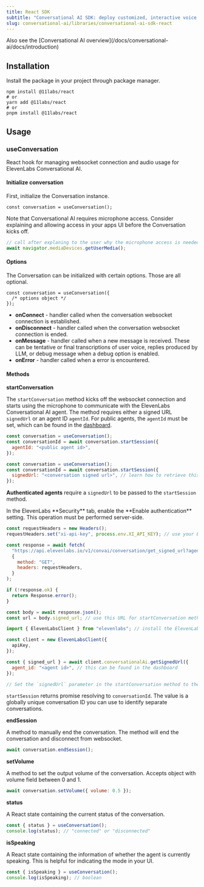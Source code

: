 ```yaml
---
title: React SDK
subtitle: "Conversational AI SDK: deploy customized, interactive voice agents in minutes."
slug: conversational-ai/libraries/conversational-ai-sdk-react
---
```


<Info>
  Also see the [Conversational AI
  overview](/docs/conversational-ai/docs/introduction)
</Info>

## Installation

Install the package in your project through package manager.

```shell
npm install @11labs/react
# or
yarn add @11labs/react
# or
pnpm install @11labs/react
```

## Usage

### useConversation

React hook for managing websocket connection and audio usage for ElevenLabs Conversational AI.

#### Initialize conversation

First, initialize the Conversation instance.

```tsx
const conversation = useConversation();
```

Note that Conversational AI requires microphone access.
Consider explaining and allowing access in your apps UI before the Conversation kicks off.

```js
// call after explaning to the user why the microphone access is needed
await navigator.mediaDevices.getUserMedia();
```

#### Options

The Conversation can be initialized with certain options. Those are all optional.

```tsx
const conversation = useConversation({
  /* options object */
});
```

- **onConnect** - handler called when the conversation websocket connection is established.
- **onDisconnect** - handler called when the conversation websocket connection is ended.
- **onMessage** - handler called when a new message is received. These can be tentative or final transcriptions of user voice, replies produced by LLM, or debug message when a debug option is enabled.
- **onError** - handler called when a error is encountered.

#### Methods

**startConversation**

The `startConversation` method kicks off the websocket connection and starts using the microphone to communicate with the ElevenLabs Conversational AI agent.
The method requires either a signed URL `signedUrl` or an agent ID `agentId`. For public agents, the `agentId` must be set, which can be found in the [dashboard](https://elevenlabs.io/app/conversational-ai).

<CodeGroup>

```js Public agent
const conversation = useConversation();
const conversationId = await conversation.startSession({
  agentId: "<public agent id>",
});
```

```js Authenticated agent
const conversation = useConversation();
const conversationId = await conversation.startSession({
  signedUrl: "<conversation signed url>", // learn how to retrieve this below
});
```

</CodeGroup>

**Authenticated agents** require a `signedUrl` to be passed to the `startSession` method.

<Steps>
<Step title="Enable authentication in the dashboard">
In the ElevenLabs **Security** tab, enable the **Enable authentication** setting.
</Step>

<Step title="Generate a signed URL">
  <Note>This operation must be performed server-side.</Note>
  <CodeGroup>

```js Using the REST API
const requestHeaders = new Headers();
requestHeaders.set("xi-api-key", process.env.XI_API_KEY); // use your ElevenLabs API key

const response = await fetch(
  "https://api.elevenlabs.io/v1/convai/conversation/get_signed_url?agent_id={{agent id created through ElevenLabs UI}}",
  {
    method: "GET",
    headers: requestHeaders,
  }
);

if (!response.ok) {
  return Response.error();
}

const body = await response.json();
const url = body.signed_url; // use this URL for startConversation method.
```

```js Using the ElevenLabs SDK
import { ElevenLabsClient } from "elevenlabs"; // install the ElevenLabs SDK

const client = new ElevenLabsClient({
  apiKey,
});

const { signed_url } = await client.conversationalAi.getSignedUrl({
  agent_id: "<agent id>", // this can be found in the dashboard
});

// Set the `signedUrl` parameter in the startConversation method to the signed_url retrieved above.
```

</CodeGroup>

</Step>

</Steps>

`startSession` returns promise resolving to `conversationId`. The value is a globally unique conversation ID you can use to identify separate conversations.

**endSession**

A method to manually end the conversation. The method will end the conversation and disconnect from websocket.

```js
await conversation.endSession();
```

**setVolume**

A method to set the output volume of the conversation. Accepts object with volume field between 0 and 1.

```js
await conversation.setVolume({ volume: 0.5 });
```

**status**

A React state containing the current status of the conversation.

```js
const { status } = useConversation();
console.log(status); // "connected" or "disconnected"
```

**isSpeaking**

A React state containing the information of whether the agent is currently speaking.
This is helpful for indicating the mode in your UI.

```js
const { isSpeaking } = useConversation();
console.log(isSpeaking); // boolean
```
